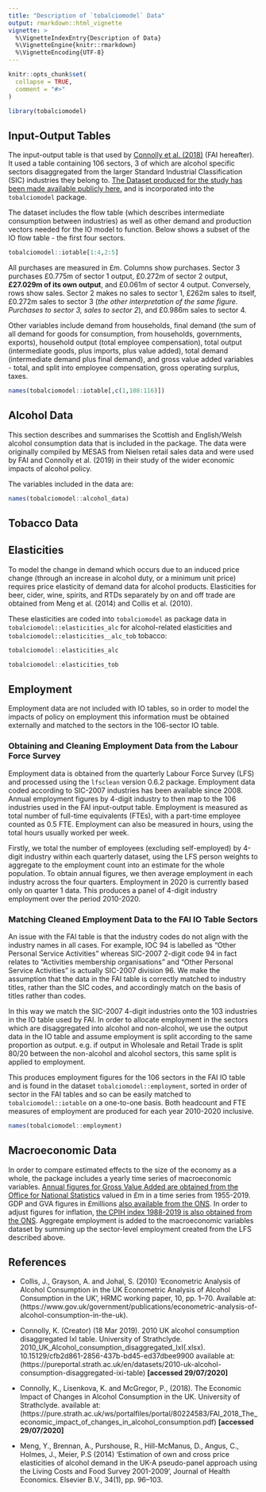 ```yaml
---
title: "Description of `tobalciomodel` Data"
output: rmarkdown::html_vignette
vignette: >
  %\VignetteIndexEntry{Description of Data}
  %\VignetteEngine{knitr::rmarkdown}
  %\VignetteEncoding{UTF-8}
---
```


```r
knitr::opts_chunk$set(
  collapse = TRUE,
  comment = "#>"
)
```

```r
library(tobalciomodel)
```

## Input-Output Tables

The input-output table is that used by [Connolly et al. (2018)](https://strathprints.strath.ac.uk/63723/) (FAI hereafter). It used a table containing 106 sectors, 3 of which are alcohol specific sectors disaggregated from the larger Standard Industrial Classification (SIC) industries they belong to. [The Dataset produced for the study has been made available publicly here.](https://pureportal.strath.ac.uk/en/datasets/2010-uk-alcohol-consumption-disaggregated-ixi-table) and is incorporated into the `tobalciomodel` package.

The dataset includes the flow table (which describes intermediate consumption between industries) as well as other demand and production vectors needed for the IO model to function. Below shows a subset of the IO flow table - the first four sectors. 

```r
tobalciomodel::iotable[1:4,2:5]
```

All purchases are measured in £m. Columns show purchases. Sector 3 purchases £0.775m of sector 1 output, £0.272m of sector 2 output, __£27.029m of its own output__, and £0.061m of sector 4 output. Conversely, rows show sales. Sector 2 makes no sales to sector 1, £262m sales to itself, £0.272m sales to sector 3 (*the other interpretation of the same figure. Purchases to sector 3, sales to sector 2*), and £0.986m sales to sector 4. 

Other variables include demand from households, final demand (the sum of all demand for goods for consumption, from households, governments, exports), household output (total employee compensation), total output (intermediate goods, plus imports, plus value added), total demand (intermediate demand plus final demand), and gross value added variables - total, and split into employee compensation, gross operating surplus, taxes.  

```r
names(tobalciomodel::iotable[,c(1,108:116)])
```


## Alcohol Data

This section describes and summarises the Scottish and English/Welsh alcohol consumption data that is included in the package. The data were originally compiled by MESAS from Nielsen retail sales data and were used by FAI and Connolly et al. (2019) in their study of the wider economic impacts of alcohol policy. 

The variables included in the data are:

```r
names(tobalciomodel::alcohol_data)
```

## Tobacco Data


## Elasticities

To model the change in demand which occurs due to an induced price change (through an increase in alcohol duty, or a minimum unit price) requires price elasticity of demand data for alcohol products. Elasticities for beer, cider, wine, spirits, and RTDs separately by on and off trade are obtained from Meng et al. (2014) and Collis et al. (2010). 

These elasticities are coded into `tobalciomodel` as package data in `tobalciomodel::elasticities_alc` for alcohol-related elasticities and `tobalciomodel::elasticities__alc_tob` tobacco:

```r
tobalciomodel::elasticities_alc
```

```r
tobalciomodel::elasticities_tob
```

## Employment

Employment data are not included with IO tables, so in order to model the impacts of policy on employment this information must be obtained externally and matched to the sectors in the 106-sector IO table. 

### Obtaining and Cleaning Employment Data from the Labour Force Survey

Employment data is obtained from the quarterly Labour Force Survey (LFS) and processed using the `lfsclean` version 0.6.2 package. Employment data coded according to SIC-2007 industries has been available since 2008. Annual employment figures by 4-digit industry to then map to the 106 industries used in the FAI input-output table. Employment is measured as total number of full-time equivalents (FTEs), with a part-time employee counted as 0.5 FTE. Employment can also be measured in hours, using the total hours usually worked per week.   

Firstly, we total the number of employees (excluding self-employed) by 4-digit industry within each quarterly dataset, using the LFS person weights to aggregate to the employment count into an estimate for the whole population. To obtain annual figures, we then average employment in each industry across the four quarters. Employment in 2020 is currently based only on quarter 1 data. This produces a panel of 4-digit industry employment over the period 2010-2020.  

### Matching Cleaned Employment Data to the FAI IO Table Sectors

An issue with the FAI table is that the industry codes do not align with the industry names in all cases. For example, IOC 94 is labelled as "Other Personal Service Activities" whereas SIC-2007 2-digit code 94 in fact relates to "Activities membership organisations" and "Other Personal Service Activities" is actually SIC-2007 division 96. We make the assumption that the data in the FAI table is correctly matched to industry titles, rather than the SIC codes, and accordingly match on the basis of titles rather than codes. 

In this way we match the SIC-2007 4-digit industries onto the 103 industries in the IO table used by FAI. In order to allocate employment in the sectors which are disaggregated into alcohol and non-alcohol, we use the output data in the IO table and assume employment is split according to the same proportion as output. e.g. if output in Wholesale and Retail Trade is split 80/20 between the non-alcohol and alcohol sectors, this same split is applied to employment. 

This produces employment figures for the 106 sectors in the FAI IO table and is found in the dataset `tobalciomodel::employment`, sorted in order of sector in the FAI tables and so can be easily matched to `tobalciomodel::iotable` on a one-to-one basis. Both headcount and FTE measures of employment are produced for each year 2010-2020 inclusive.  

```r
names(tobalciomodel::employment)
```

## Macroeconomic Data 

In order to compare estimated effects to the size of the economy as a whole, the package includes a yearly time series of macroeconomic variables. [Annual figures for Gross Value Added are obtained from the Office for National Statistics](https://www.ons.gov.uk/economy/grossvalueaddedgva/timeseries/abml/pn2) valued in £m in a time series from 1955-2019. GDP and GVA figures in £millions [also available from the ONS](https://www.ons.gov.uk/economy/grossdomesticproductgdp/datasets/uksecondestimateofgdpdatatables). In order to adjust figures for inflation, [the CPIH index 1988-2019 is also obtained from the ONS](https://www.ons.gov.uk/economy/inflationandpriceindices/timeseries/l522/mm23). Aggregate employment is added to the macroeconomic variables dataset by summing up the sector-level employment created from the LFS described above. 


## References

- Collis, J., Grayson, A. and Johal, S. (2010) ‘Econometric Analysis of Alcohol Consumption in the UK Econometric Analysis of Alcohol Consumption in the UK’, HRMC working paper, 10, pp. 1–70. Available at: (https://www.gov.uk/government/publications/econometric-analysis-of-alcohol-consumption-in-the-uk).

- Connolly, K. (Creator) (18 Mar 2019). 2010 UK alcohol consumption disaggregated IxI table. University of Strathclyde. 2010_UK_Alcohol_consumption_disaggregated_IxI(.xlsx). 10.15129/cfb2d861-2856-437b-bd45-ed37dbee9900 available at: (https://pureportal.strath.ac.uk/en/datasets/2010-uk-alcohol-consumption-disaggregated-ixi-table) __[accessed 29/07/2020]__

- Connolly, K., Lisenkova, K. and McGregor, P., (2018). The Economic Impact of Changes in Alcohol Consumption in the UK. University of Strathclyde.  available at: (https://pure.strath.ac.uk/ws/portalfiles/portal/80224583/FAI_2018_The_economic_impact_of_changes_in_alcohol_consumption.pdf) __[accessed 29/07/2020]__

- Meng, Y., Brennan, A., Purshouse, R., Hill-McManus, D., Angus, C., Holmes, J., Meier, P.S (2014) ‘Estimation of own and cross price elasticities of alcohol demand in the UK-A pseudo-panel approach using the Living Costs and Food Survey 2001-2009’, Journal of Health Economics. Elsevier B.V., 34(1), pp. 96–103.
